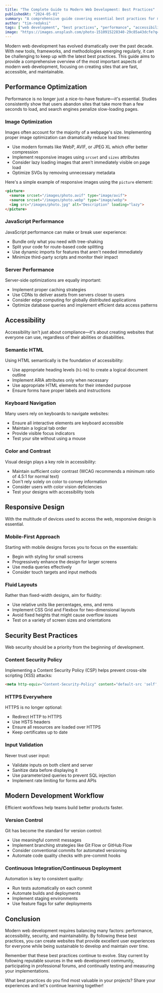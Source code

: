 ```yaml
---
title: "The Complete Guide to Modern Web Development: Best Practices"
publishedAt: "2024-05-01"
summary: "A comprehensive guide covering essential best practices for modern web development, including accessibility, performance optimization, and responsive design"
author: "tim-redaksi"
tags: ["web development", "best practices", "performance", "accessibility"]
image: "https://images.unsplash.com/photo-1510915228340-29c85a43dcfe?q=80&w=1336"
---
```


Modern web development has evolved dramatically over the past decade. With new tools, frameworks, and methodologies emerging regularly, it can be challenging to keep up with the latest best practices. This guide aims to provide a comprehensive overview of the most important aspects of modern web development, focusing on creating sites that are fast, accessible, and maintainable.

## Performance Optimization

Performance is no longer just a nice-to-have feature—it's essential. Studies consistently show that users abandon sites that take more than a few seconds to load, and search engines penalize slow-loading pages.

### Image Optimization

Images often account for the majority of a webpage's size. Implementing proper image optimization can dramatically reduce load times:

- Use modern formats like WebP, AVIF, or JPEG XL which offer better compression
- Implement responsive images using `srcset` and `sizes` attributes
- Consider lazy loading images that aren't immediately visible on page load
- Optimize SVGs by removing unnecessary metadata

Here's a simple example of responsive images using the `picture` element:

```html
<picture>
  <source srcset="/images/photo.avif" type="image/avif">
  <source srcset="/images/photo.webp" type="image/webp">
  <img src="/images/photo.jpg" alt="Description" loading="lazy">
</picture>
```

### JavaScript Performance

JavaScript performance can make or break user experience:

- Bundle only what you need with tree-shaking
- Split your code for route-based code splitting
- Use dynamic imports for features that aren't needed immediately
- Minimize third-party scripts and monitor their impact

### Server Performance

Server-side optimizations are equally important:

- Implement proper caching strategies
- Use CDNs to deliver assets from servers closer to users
- Consider edge computing for globally distributed applications
- Optimize database queries and implement efficient data access patterns

## Accessibility

Accessibility isn't just about compliance—it's about creating websites that everyone can use, regardless of their abilities or disabilities.

### Semantic HTML

Using HTML semantically is the foundation of accessibility:

- Use appropriate heading levels (`h1`-`h6`) to create a logical document outline
- Implement ARIA attributes only when necessary
- Use appropriate HTML elements for their intended purpose
- Ensure forms have proper labels and instructions

### Keyboard Navigation

Many users rely on keyboards to navigate websites:

- Ensure all interactive elements are keyboard accessible
- Maintain a logical tab order
- Provide visible focus indicators
- Test your site without using a mouse

### Color and Contrast

Visual design plays a key role in accessibility:

- Maintain sufficient color contrast (WCAG recommends a minimum ratio of 4.5:1 for normal text)
- Don't rely solely on color to convey information
- Consider users with color vision deficiencies
- Test your designs with accessibility tools

## Responsive Design

With the multitude of devices used to access the web, responsive design is essential.

### Mobile-First Approach

Starting with mobile designs forces you to focus on the essentials:

- Begin with styling for small screens
- Progressively enhance the design for larger screens
- Use media queries effectively
- Consider touch targets and input methods

### Fluid Layouts

Rather than fixed-width designs, aim for fluidity:

- Use relative units like percentages, ems, and rems
- Implement CSS Grid and Flexbox for two-dimensional layouts
- Avoid fixed heights that might cause overflow issues
- Test on a variety of screen sizes and orientations

## Security Best Practices

Web security should be a priority from the beginning of development.

### Content Security Policy

Implementing a Content Security Policy (CSP) helps prevent cross-site scripting (XSS) attacks:

```html
<meta http-equiv="Content-Security-Policy" content="default-src 'self'; script-src 'self'">
```

### HTTPS Everywhere

HTTPS is no longer optional:

- Redirect HTTP to HTTPS
- Use HSTS headers
- Ensure all resources are loaded over HTTPS
- Keep certificates up to date

### Input Validation

Never trust user input:

- Validate inputs on both client and server
- Sanitize data before displaying it
- Use parameterized queries to prevent SQL injection
- Implement rate limiting for forms and APIs

## Modern Development Workflow

Efficient workflows help teams build better products faster.

### Version Control

Git has become the standard for version control:

- Use meaningful commit messages
- Implement branching strategies like Git Flow or GitHub Flow
- Consider conventional commits for automated versioning
- Automate code quality checks with pre-commit hooks

### Continuous Integration/Continuous Deployment

Automation is key to consistent quality:

- Run tests automatically on each commit
- Automate builds and deployments
- Implement staging environments
- Use feature flags for safer deployments

## Conclusion

Modern web development requires balancing many factors: performance, accessibility, security, and maintainability. By following these best practices, you can create websites that provide excellent user experiences for everyone while being sustainable to develop and maintain over time.

Remember that these best practices continue to evolve. Stay current by following reputable sources in the web development community, participating in professional forums, and continually testing and measuring your implementations.

What best practices do you find most valuable in your projects? Share your experiences and let's continue learning together!

